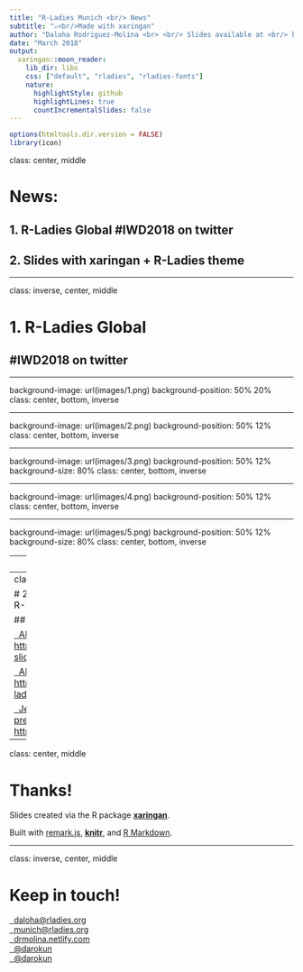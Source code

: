 ```yaml
---
title: "R-Ladies Munich <br/> News"
subtitle: "⚔<br/>Made with xaringan"
author: "Daloha Rodriguez-Molina <br> <br/> Slides available at <br/> https://bit.ly/rladies-munich-news-march2018"
date: "March 2018"
output:
  xaringan::moon_reader:
    lib_dir: libs
    css: ["default", "rladies", "rladies-fonts"]
    nature:
      highlightStyle: github
      highlightLines: true
      countIncrementalSlides: false
---
```


```r
options(htmltools.dir.version = FALSE)
library(icon)
```
class: center, middle

# News:

## 1. R-Ladies Global #IWD2018 on twitter

## 2. Slides with xaringan + R-Ladies theme

---

class: inverse, center, middle

# 1. R-Ladies Global 
## #IWD2018 on twitter

---

background-image: url(images/1.png)
background-position: 50% 20%
class: center, bottom, inverse

---

background-image: url(images/2.png)
background-position: 50% 12%
class: center, bottom, inverse

---

background-image: url(images/3.png)
background-position: 50% 12%
background-size: 80%
class: center, bottom, inverse

---

background-image: url(images/4.png)
background-position: 50% 12%
class: center, bottom, inverse

---

background-image: url(images/5.png)
background-position: 50% 12%
background-size: 80%
class: center, bottom, inverse

---
class: center, middle

# Follow @rladies_iwd2018

### #IWD2018

---
class: inverse, center, middle

# 2. Slides with xaringan and R-Ladies theme

## Resources

<a href="https://alison.rbind.io/slides/rladies-demo-slides.html#1"><i class="fa fa-link fa-fw"></i>&nbsp; Alison Hill's demo slides: https://bit.ly/rladies-demo-slides</a><br>

<a href="https://alison.rbind.io/post/r-ladies-slides/"><i class="fa fa-link fa-fw"></i>&nbsp; Alison's blog post: https://alison.rbind.io/post/r-ladies-slides/</a><br>

<a href="https://bit.ly/shiny-csp18"><i class="fa fa-link fa-fw"></i>&nbsp; Jessica Minier's presentation about shiny: https://bit.ly/shiny-csp18</a><br>

---

class: center, middle

# Thanks!

Slides created via the R package [**xaringan**](https://github.com/yihui/xaringan).

Built with [remark.js](https://remarkjs.com), [**knitr**](http://yihui.name/knitr), and [R Markdown](https://rmarkdown.rstudio.com).

---

class: inverse, center, middle

# Keep in touch!

<a href="mailto:daloha@rladies.org"><i class="fa fa-paper-plane fa-fw"></i>&nbsp; daloha@rladies.org</a><br>
<a href="mailto:munich@rladies.org"><i class="fa fa-paper-plane fa-fw"></i>&nbsp; munich@rladies.org</a><br>
<a href="https://drmolina.netlify.com"><i class="fa fa-link fa-fw"></i>&nbsp; drmolina.netlify.com</a><br>
<a href="http://twitter.com/darokun"><i class="fa fa-twitter fa-fw"></i>&nbsp; @darokun</a><br>
<a href="http://github.com/darokun"><i class="fa fa-github fa-fw"></i>&nbsp; @darokun</a><br>


